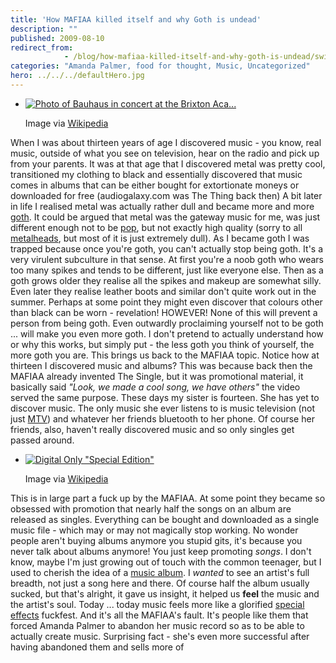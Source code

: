 ```yaml
---
title: 'How MAFIAA killed itself and why Goth is undead'
description: ""
published: 2009-08-10
redirect_from: 
            - /blog/how-mafiaa-killed-itself-and-why-goth-is-undead/swizec/687
categories: "Amanda Palmer, food for thought, Music, Uncategorized"
hero: ../../../defaultHero.jpg
---
```

- [![Photo of Bauhaus in concert at the Brixton Aca...](http://upload.wikimedia.org/wikipedia/commons/thumb/b/b1/Bauhaus_concert.jpg/300px-Bauhaus_concert.jpg "Photo of Bauhaus in concert at the Brixton Aca...")](http://commons.wikipedia.org/wiki/Image:Bauhaus_concert.jpg)

  Image via [Wikipedia](http://commons.wikipedia.org/wiki/Image:Bauhaus_concert.jpg)

When I was about thirteen years of age I discovered music - you know, real music, outside of what you see on television, hear on the radio and pick up from your parents. It was at that age that I discovered metal was pretty cool, transitioned my clothing to black and essentially discovered that music comes in albums that can be either bought for extortionate moneys or downloaded for free (audiogalaxy.com was The Thing back then) A bit later in life I realised metal was actually rather dull and became more and more [goth](http://en.wikipedia.org/wiki/Goth_subculture "Goth subculture"). It could be argued that metal was the gateway music for me, was just different enough not to be [pop](http://en.wikipedia.org/wiki/Pop_music "Pop music"), but not exactly high quality (sorry to all [metalheads](http://en.wikipedia.org/wiki/Metalhead "Metalhead"), but most of it is just extremely dull). As I became goth I was trapped because once you're goth, you can't actually stop being goth. It's a very virulent subculture in that sense. At first you're a noob goth who wears too many spikes and tends to be different, just like everyone else. Then as a goth grows older they realise all the spikes and makeup are somewhat silly. Even later they realise leather boots and similar don't quite work out in the summer. Perhaps at some point they might even discover that colours other than black can be worn - revelation! HOWEVER! None of this will prevent a person from being goth. Even outwardly proclaiming yourself not to be goth ... will make you even more goth. I don't pretend to actually understand how or why this works, but simply put - the less goth you think of yourself, the more goth you are. This brings us back to the MAFIAA topic. Notice how at thirteen I discovered music and albums? This was because back then the MAFIAA already invented The Single, but it was promotional material, it basically said _"Look, we made a cool song, we have others"_ the video served the same purpose. These days my sister is fourteen. She has yet to discover music. The only music she ever listens to is music television (not just [MTV](http://en.wikipedia.org/wiki/MTV "MTV")) and whatever her friends bluetooth to her phone. Of course her friends, also, haven't really discovered music and so only singles get passed around.

- [![Digital Only "Special Edition"](http://upload.wikimedia.org/wikipedia/en/thumb/0/0d/WKAP_Amazon_cover.jpg/300px-WKAP_Amazon_cover.jpg 'Digital Only "Special Edition"')](http://en.wikipedia.org/wiki/Image:WKAP_Amazon_cover.jpg)

  Image via [Wikipedia](http://en.wikipedia.org/wiki/Image:WKAP_Amazon_cover.jpg)

This is in large part a fuck up by the MAFIAA. At some point they became so obsessed with promotion that nearly half the songs on an album are released as singles. Everything can be bought and downloaded as a single music file - which may or may not magically stop working. No wonder people aren't buying albums anymore you stupid gits, it's because you never talk about albums anymore! You just keep promoting _songs_. I don't know, maybe I'm just growing out of touch with the common teenager, but I used to cherish the idea of a [music album](http://en.wikipedia.org/wiki/Album "Album"). I _wanted_ to see an artist's full breadth, not just a song here and there. Of course half the album usually sucked, but that's alright, it gave us insight, it helped us **feel** the music and the artist's soul. Today ... today music feels more like a glorified [special effects](http://en.wikipedia.org/wiki/Special_effect "Special effect") fuckfest. And it's all the MAFIAA's fault. It's people like them that forced Amanda Palmer to abandon her music record so as to be able to actually create music. Surprising fact - she's even more successful after having abandoned them and sells more of